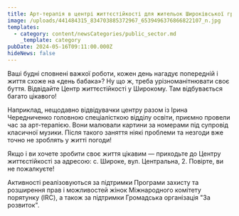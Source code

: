 ```yaml
---
title: Арт-терапія в центрі життєстійкості для жительок Широківської громади
image: /uploads/441484315_834703885372967_6539496376866822107_n.jpg
templates:
  - category: content/newsCategories/public_sector.md
    _template: category
pubDate: 2024-05-16T09:11:00.000Z
hideNews: false
---
```


Ваші будні сповнені важкої роботи, кожен день нагадує попередній і життя схоже на «день бабака»? Ну що ж, треба урізноманітнювати своє буття. Відвідайте Центр життєстійкості у Широкому. Там відбувається багато цікавого!

Наприклад, нещодавно відвідувачки центру разом із Ірина Чередниченко головною спеціалісткою відділу освіти, приємно провели час за арт-терапією. Вони малювали картини за номерами під супровід класичної музики. Після такого заняття ніякі проблеми та незгоди вже точно не зроблять у житті погоди! 

Якщо і ви хочете зробити своє життя цікавим — приходьте до Центру життєстійкості за адресою: с. Широке, вул. Центральна, 2. Повірте, ви не пожалкуєте!

Активності реалізовуються за підтримки Програми захисту та розширення прав і можливостей жінок Міжнародного комітету порятунку (IRC), а також за підтримки Громадська організація "За розвиток".
